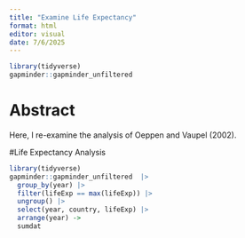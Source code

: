 ```yaml
---
title: "Examine Life Expectancy"
format: html
editor: visual
date: 7/6/2025
---
```


```r
library(tidyverse)
gapminder::gapminder_unfiltered
```

# Abstract

Here, I re-examine the analysis of Oeppen and Vaupel (2002).

#Life Expectancy Analysis 
```r
library(tidyverse)
gapminder::gapminder_unfiltered  |> 
  group_by(year) |>
  filter(lifeExp == max(lifeExp)) |>
  ungroup() |>
  select(year, country, lifeExp) |>
  arrange(year) ->
  sumdat
```





